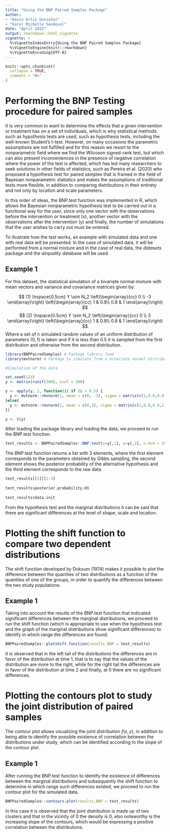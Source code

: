 ```yaml
---
title: "Using the BNP Paired Samples Package"
author:
- "Kevin Ortiz Gonzalez"
- "Karol Michelle Sandoval"
date: "April 2022"
output: rmarkdown::html_vignette
vignette: >
  %\VignetteIndexEntry{Using the BNP Paired Samples Package}
  %\VignetteEngine{knitr::rmarkdown}
  %\VignetteEncoding{UTF-8}
---
```


```r
knitr::opts_chunk$set(
  collapse = TRUE,
  comment = "#>"
)
```

# Performing the BNP Testing procedure for paired samples

It is very common to want to determine the effects that a given intervention or treatment has on a set of individuals, which is why statistical methods such as hypothesis tests are used, such as hypothesis tests, including the well-known Student's t-test. However, on many occasions the parametric assumptions are not fulfilled and for this reason we resort to the nonparametric field where we find the Wilcoxon signed-rank test, but which can also present inconveniences in the presence of negative correlation where the power of the test is affected, which has led many researchers to seek solutions in other fields of statistics, such as Pereira et al. (2020) who proposed a hypothesis test for paired samples that is framed in the field of Bayesian nonparametric statistics and makes the assumptions of traditional tests more flexible, in addition to comparing distributions in their entirety and not only by location and scale parameters.

In this order of ideas, the BNP.test function was implemented in R, which allows the Bayesian nonparametric hypothesis test to be carried out in a functional way for the user, since only one vector with the observations before the intervention or treatment (x), another vector with the observations after the intervention (y) and finally, the number of simulations that the user wishes to carry out must be entered.


To illustrate how the test works, an example with simulated data and one with real data will be presented. In the case of simulated data, it will be performed from a normal mixture and in the case of real data, the $datasets$ package and the $airquality$ database will be used.


## Example 1 

For this dataset, the statistical simulation of a bivariate normal mixture with mean vectors and variance and covariance matrices given by:

$$
(1) \hspace{0.5cm} Y \sim N_2 \left(\begin{array}{cc} 
0 \\
-3
\end{array}\right)
\left(\begin{array}{cc} 
1 & 0.8\\ 
0.8 & 1
\end{array}\right)
$$
$$
(2) \hspace{0.5cm} Y \sim N_2 \left(\begin{array}{cc} 
0 \\
3
\end{array}\right)
\left(\begin{array}{cc} 
1 & 0.8\\ 
0.8 & 1
\end{array}\right)
$$
Where a set of n simulated random values of an uniform distribution of parameters $(0,1)$ is taken and if it is less than 0.5 it is sampled from the first distribution and otherwise from the second distribution.

```r
library(BNPPairedSamples) # Package library load
library(mvtnorm) # Package to simulate from a bivariate normal distribution

#Simulation of the data

set.seed(123)
y <- matrix(runif(300), ncol = 300)

y <- apply(y, 2, function(i) if (i < 0.5) {
  y <- mvtnorm::rmvnorm(1, mean = c(0, -3), sigma = matrix(c(1,0.8,0.8,1),nrow = 2,byrow = T))
}else{
  y <- mvtnorm::rmvnorm(1, mean = c(0,3), sigma = matrix(c(1,0.8,0.8,1),nrow = 2,byrow = T))
})

y <- t(y)

```

After loading the package library and loading the data, we proceed to run the BNP.test function.


```r

test_results <- BNPPairedSamples::BNP.test(x=y[,1], y=y[,2], n.mcm = 10000)

```

The BNP.test function returns a list with 3 elements, where the first element corresponds to the parameters obtained by Gibbs sampling, the second element shows the posterior probability of the alternative hypothesis and the third element corresponds to the raw data.


```r

test_results[[1]][1:3]
  
test_results$posterior.probability.H1
  
test_results$data.init

```

From the hypothesis test and the marginal distributions it can be said that there are significant differences at the level of shape, scale and location.

# Plotting the shift function to compare two dependent distributions

The shift function developed by Doksum (1974) makes it possible to plot the difference between the quantiles of two distributions as a function of the quantiles of one of the groups, in order to quantify the differences between the two study populations.

## Example 1

Taking into account the results of the BNP.test function that indicated significant differences between the marginal distributions, we proceed to run the shift function (which is appropriate to use when the hypothesis test and the graph of the marginal distributions show significant differences) to identify in which range the differences are found.

```r

BNPPairedSamples::plotshift.function(results_BNP = test_results)
```

It is observed that in the left tail of the distributions the differences are in favor of the distribution at time 1, that is to say that the values of the distribution are more to the right, while for the right tail the differences are in favor of the distribution at time 2 and finally, at 0 there are no significant differences.


# Plotting the contours plot to study the joint distribution of paired samples

The contour plot allows visualizing the joint distribution $f(x,y)$, in addition to being able to identify the possible existence of correlation between the distributions under study, which can be identified according to the slope of the contour plot. 

## Example 1

After running the BNP.test function to identify the existence of differences between the marginal distributions and subsequently the shift function to determine in which range such differences existed, we proceed to run the contour plot for the simulated data.

```r
BNPPairedSamples::contours.plot(results_BNP = test_results)
```

In this case it is observed that the joint distribution is made up of two clusters and that in the vicinity of 0 the density is 0, also noteworthy is the increasing slope of the contours, which would be expressing a positive correlation between the distributions.
